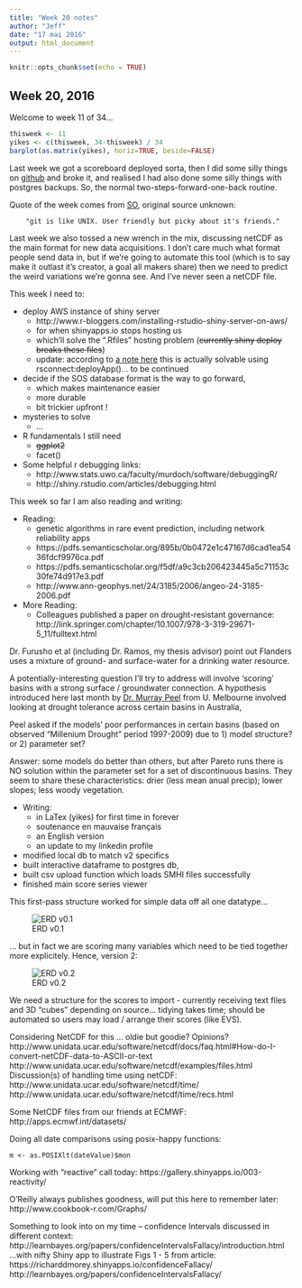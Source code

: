 ```yaml
---
title: "Week 20 notes"
author: "Jeff"
date: "17 mai 2016"
output: html_document
---
```


```r
knitr::opts_chunk$set(echo = TRUE)
```


## Week 20, 2016
Welcome to week 11 of 34...

```r
thisweek <- 11
yikes <- c(thisweek, 34-thisweek) / 34
barplot(as.matrix(yikes), horiz=TRUE, beside=FALSE)
```

Last week we got a scoreboard deployed sorta, then I did some silly things on [github](https://github.com/jeffnorville/shinysb1/) and broke it, and realised I had also done some silly things with postgres backups. So, the normal two-steps-forward-one-back routine.

Quote of the week comes from [SO](http://stackoverflow.com/questions/5617211/what-is-git-remote-add-and-git-push-origin-master), original source unknown:

```
    "git is like UNIX. User friendly but picky about it's friends."
```
Last week we also tossed a new wrench in the mix, discussing netCDF as the main format for new data acquisitions. I don't care much what format people send data in, but if we're going to automate this tool (which is to say make it outlast it's creator, a goal all makers share) then we need to predict the weird variations we're gonna see. And I've never seen a netCDF file.


This week I need to: 

* deploy AWS instance of shiny server
    + http://www.r-bloggers.com/installing-rstudio-shiny-server-on-aws/
    + for when shinyapps.io stops hosting us
    + which'll solve the ".Rfiles" hosting problem (~~currently shiny deploy breaks these files~~)
    + update: according to [a note here](https://groups.google.com/forum/#!msg/shinyapps-users/dMjMJlk0cPQ/kB4GiIE7DQAJ) this is actually solvable using rsconnect:deployApp()... to be continued

* decide if the SOS database format is the way to go forward,
    + which makes maintenance easier
    + more durable
    + bit trickier upfront !
* mysteries to solve
    + ...
* R fundamentals I still need
    + ~~ggplot2~~
    + facet()
* Some helpful r debugging links:
    + http://www.stats.uwo.ca/faculty/murdoch/software/debuggingR/
    + http://shiny.rstudio.com/articles/debugging.html

This week so far I am also reading and writing:

* Reading:
    + genetic algorithms in rare event prediction, including network reliability apps
    + https://pdfs.semanticscholar.org/895b/0b0472e1c47167d6cad1ea5436fdcf9976ca.pdf
    + https://pdfs.semanticscholar.org/f5df/a9c3cb206423445a5c71153c30fe74d917e3.pdf
    + http://www.ann-geophys.net/24/3185/2006/angeo-24-3185-2006.pdf
  
* More Reading:
    + Colleagues published a paper on drought-resistant governance: 
    http://link.springer.com/chapter/10.1007/978-3-319-29671-5_11/fulltext.html
    
Dr. Furusho et al (including Dr. Ramos, my thesis advisor) point out Flanders uses a mixture of ground- and surface-water for a drinking water resource.
    
A potentially-interesting question I'll try to address will involve 'scoring' basins with a strong surface / groundwater connection. A hypothesis introduced here last month by [Dr. Murray Peel](http://www.findanexpert.unimelb.edu.au/display/person15645) from U. Melbourne involved looking at drought tolerance across certain basins in Australia, 

Peel asked if the models' poor performances in certain basins (based on observed "Millenium Drought" period 1997-2009) due to 1) model structure? or 2) parameter set?

Answer: some models do better than others, but after Pareto runs there is NO solution within the parameter set for a set of discontinuous basins. They seem to share these characteristics: drier (less mean anual precip); lower slopes; less woody vegetation.


* Writing:
    + in LaTex (yikes) for first time in forever
    + soutenance en mauvaise français
    + an English version
    + an update to my linkedin profile
    


* modified local db to match v2 specifics
* built interactive dataframe to postgres db,
* built csv upload function which loads SMHI files successfully
* finished main score series viewer


This first-pass structure worked for simple data off all one datatype...

![ERD v0.1](C:\Users\jeffrey.norville\Documents\VerificationScorecard\ERDv001.png)

... but in fact we are scoring many variables which need to be tied together more explicitely. Hence, version 2:

![ERD v0.2](C:\Users\jeffrey.norville\Documents\VerificationScorecard\ERD_v2.png)



We need a structure for the scores to import - currently receiving text files and 3D "cubes" depending on source... tidying takes time; should be automated so users may load / arrange their scores (like EVS).

Considering NetCDF for this ... oldie but goodie? Opinions?
http://www.unidata.ucar.edu/software/netcdf/docs/faq.html#How-do-I-convert-netCDF-data-to-ASCII-or-text
http://www.unidata.ucar.edu/software/netcdf/examples/files.html
Discussion(s) of handling time using netCDF:
http://www.unidata.ucar.edu/software/netcdf/time/
http://www.unidata.ucar.edu/software/netcdf/time/recs.html

Some NetCDF files from our friends at ECMWF:
http://apps.ecmwf.int/datasets/


Doing all date comparisons using posix-happy functions:
```code
m <- as.POSIXlt(dateValue)$mon
```

Working with "reactive" call today:
https://gallery.shinyapps.io/003-reactivity/

O'Reilly always publishes goodness, will put this here to remember later:
http://www.cookbook-r.com/Graphs/





Something to look into on my time -- confidence Intervals discussed in different context:
http://learnbayes.org/papers/confidenceIntervalsFallacy/introduction.html
...with nifty Shiny app to illustrate Figs 1 - 5 from article:
https://richarddmorey.shinyapps.io/confidenceFallacy/
http://learnbayes.org/papers/confidenceIntervalsFallacy/

